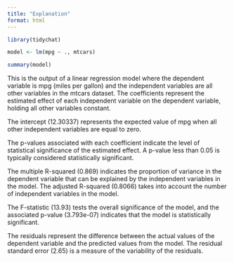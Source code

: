 ```yaml
---
title: "Explanation"
format: html
---
```


```r
library(tidychat)
```

```r
model <- lm(mpg ~ ., mtcars)
```


```r
summary(model)
```



This is the output of a linear regression model where the dependent variable is
mpg (miles per gallon) and the independent variables are all other variables in
the mtcars dataset. The coefficients represent the estimated effect of each
independent variable on the dependent variable, holding all other variables
constant.

The intercept (12.30337) represents the expected value of mpg when all other
independent variables are equal to zero.

The p-values associated with each coefficient indicate the level of statistical
significance of the estimated effect. A p-value less than 0.05 is typically
considered statistically significant.

The multiple R-squared (0.869) indicates the proportion of variance in the
dependent variable that can be explained by the independent variables in the
model. The adjusted R-squared (0.8066) takes into account the number of
independent variables in the model.

The F-statistic (13.93) tests the overall significance of the model, and the
associated p-value (3.793e-07) indicates that the model is statistically
significant.

The residuals represent the difference between the actual values of the
dependent variable and the predicted values from the model. The residual
standard error (2.65) is a measure of the variability of the residuals.
